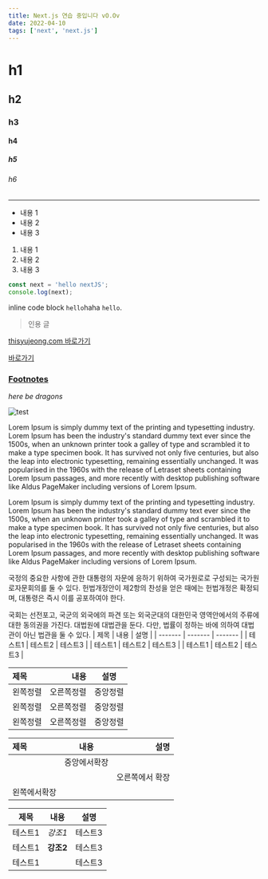 ```yaml
---
title: Next.js 연습 중입니다 vO.Ov
date: 2022-04-10
tags: ['next', 'next.js']
---
```


# h1

## h2

### h3

#### h4

##### h5

###### h6

---

- 내용 1
- 내용 2
- 내용 3

1. 내용 1
2. 내용 2
3. 내용 3

```js
const next = 'hello nextJS';
console.log(next);
```

inline code block `hello`haha `hello`.

> 인용 글

[thisyujeong.com 바로가기](https://thisyujeong.com)

[바로가기](https://thisyujeong.com)

### [Footnotes](https://github.com/markdown-it/markdown-it-footnote)

_here be dragons_

<img src="/posts/thumbnail/test.png" alt="test" />

Lorem Ipsum is simply dummy text of the printing and typesetting industry.
Lorem Ipsum has been the industry's standard dummy text ever since the 1500s,
when an unknown printer took a galley of type and scrambled it to make a type specimen book.
It has survived not only five centuries, but also the leap into electronic typesetting, remaining
essentially unchanged. It was popularised in the 1960s with the release of Letraset sheets
containing Lorem Ipsum passages, and more recently with desktop publishing software like
Aldus PageMaker including versions of Lorem Ipsum.

Lorem Ipsum is simply dummy text of the printing and typesetting industry.
Lorem Ipsum has been the industry's standard dummy text ever since the 1500s,
when an unknown printer took a galley of type and scrambled it to make a type specimen book.
It has survived not only five centuries, but also the leap into electronic typesetting, remaining
essentially unchanged. It was popularised in the 1960s with the release of Letraset sheets
containing Lorem Ipsum passages, and more recently with desktop publishing software like
Aldus PageMaker including versions of Lorem Ipsum.

국정의 중요한 사항에 관한 대통령의 자문에 응하기 위하여 국가원로로 구성되는 국가원로자문회의를 둘 수 있다. 헌법개정안이 제2항의 찬성을 얻은 때에는 헌법개정은 확정되며, 대통령은 즉시 이를 공포하여야 한다.

국회는 선전포고, 국군의 외국에의 파견 또는 외국군대의 대한민국 영역안에서의 주류에 대한 동의권을 가진다. 대법원에 대법관을 둔다. 다만, 법률이 정하는 바에 의하여 대법관이 아닌 법관을 둘 수 있다.
| 제목 | 내용 | 설명 |
| ------- | ------- | ------- |
| 테스트1 | 테스트2 | 테스트3 |
| 테스트1 | 테스트2 | 테스트3 |
| 테스트1 | 테스트2 | 테스트3 |

| 제목     |       내용 |   설명   |
| :------- | ---------: | :------: |
| 왼쪽정렬 | 오른쪽정렬 | 중앙정렬 |
| 왼쪽정렬 | 오른쪽정렬 | 중앙정렬 |
| 왼쪽정렬 | 오른쪽정렬 | 중앙정렬 |

| 제목         |     내용     |            설명 |
| :----------- | :----------: | --------------: |
|              | 중앙에서확장 |                 |
|              |              | 오른쪽에서 확장 |
| 왼쪽에서확장 |              |

| 제목    | 내용      | 설명    |
| ------- | --------- | ------- |
| 테스트1 | _강조1_   | 테스트3 |
| 테스트1 | **강조2** | 테스트3 |
| 테스트1 |           | 테스트3 |
